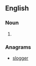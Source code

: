 ==English==

===Noun===
{{head|en|noun plural form}}

# {{plural of|logger|lang=en}}

===Anagrams===
* [[slogger#English|slogger]]